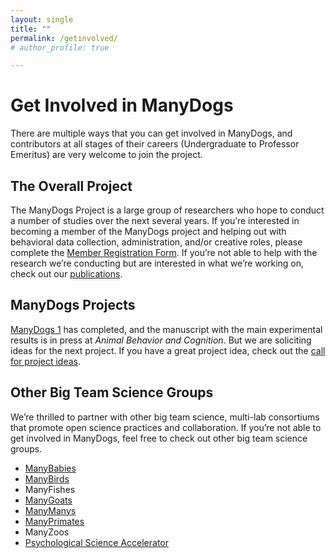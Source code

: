 ```yaml
---
layout: single
title: ""
permalink: /getinvolved/
# author_profile: true

---
```


# Get Involved in ManyDogs

There are multiple ways that you can get involved in ManyDogs, and contributors at all stages of their careers (Undergraduate to Professor Emeritus) are very welcome to join the project.

## The Overall Project

The ManyDogs Project is a large group of researchers who hope to conduct a number of studies over the next several years. If you're interested in becoming a member of the ManyDogs project and helping out with behavioral data collection,  administration,  and/or creative roles, please complete the [Member Registration Form](https://forms.gle/nERgQYgAWTDgAza67). If you're not able to help with the research we're conducting but are interested in what we're working on, check out our [publications](publications.html).<!--If you want to participate in a particular study, (e.g., ManyDogs 1), no need to complete the Member Registration Form---just skip down to the Contributor Sign-Up Survey below for the study you're interested in.-->

## ManyDogs Projects

[ManyDogs 1](manydogs1.qmd) has completed, and the manuscript with the main experimental results is in press at _Animal Behavior and Cognition_. But we are soliciting ideas for the next project. If you have a great project idea, check out the [call for project ideas](call.qmd).<!--Check back later for updates on the project.If your research site would like to register for data collection, please read the [Manual](https://docs.google.com/document/d/1iuYElQSssoOMVC3nu7BLrFZovoM0TIEqmGM1bUaYbpo/edit?usp=sharing) and prereview the [questions](https://drive.google.com/file/d/1xgxU9X5KeUAAPcUl5dB8LfgPjO55p3Ea/view?usp=sharing) you will need to answer before registering through our [Contributor Sign-Up Survey](https://bit.ly/md1contributor) - this will ensure you have all the required information available to sign up your research site.

If you would like to get involved but do not have a site for behavioural data collection, please get in touch anyway! There are administrative, funding acquisition, and creative roles within ManyDogs that can lead to authorship on this or subsequent studies.  -->

<!--If you are a dog owner who wants to participate in ManyDogs 1 with your dog, check out our [Collaborators](/manydogs1.qmd#manydogs-1-collaborators) for a complete list of the locations where ManyDogs 1 is being offered. If there's a location near you, we recommend that you reach out to them for details on how to sign up for their research program.-->

<!-- ## Join Our Communication Network -->

<!-- To receive periodic project updates, researchers can join our [**GoogleGroup**](https://groups.google.com/u/2/g/manydogs) (i.e., email list). For more frequent communication, researchers can join our [**Slack Workspace**](https://manydogsproject.slack.com), where much of our day-to-day discussion takes place. To join Slack, please [email](mailto:manydogsproject@gmail.com) the project coordinators specifying the email address that you would like to have invited. We'll also be posting important dates and announcements about the project via [Twitter](https://www.twitter.com/manydogsproject) or [Mastodon](https://fediscience.org/@ManyDogs), give us a follow!  -->

## Other Big Team Science Groups
We're thrilled to partner with other big team science, multi-lab consortiums that promote open science practices and collaboration. If you're not able to get involved in ManyDogs, feel free to check out other big team science groups.

* [ManyBabies](https://manybabies.github.io/)
* [ManyBirds](https://themanybirds.com/)
* ManyFishes
* [ManyGoats](https://www.themanygoatsproject.com/)
* [ManyManys](https://manymanys.github.io/)
* [ManyPrimates](https://manyprimates.github.io)
* ManyZoos
* [Psychological Science Accelerator](https://psysciacc.org/)